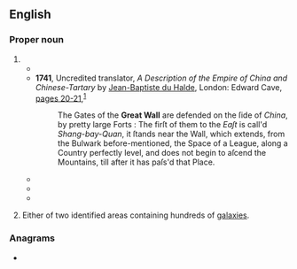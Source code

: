 ==English==

===Proper noun===
{{wikipedia|Great Wall of China|Great Wall}}
{{wikipedia|Great Wall (astronomy)}}
{{en-proper noun|head=the [[great|Great]] [[wall|Wall]]}}

# {{short for|en|Great Wall of China}}
#* {{quote-book
|en
|year=1669
|last=Nievhoff
|first=John
|authorlink=Johan Nieuhof
|translator={{w|John Ogilby}}
|title={{w|An embassy from the East-India Company|An Embassy from the Eaſt-India Company of the United Provinces, to the Grand Tartar Cham Emperour of China}}
|url=https://archive.org/details/McGillLibrary-126081-3026/
|publisher=John Macock
|location=[[London]]
|OCLC=561227535
|page=6
|pageurl=https://archive.org/details/McGillLibrary-126081-3026/page/n17/
|text=''China'' ſituated in the furtheſt part of ''Aſia'', borders towards the Eaſt, South, and Weſt, upon the great ''Indian'' Sea, and is called ''Tung'' by the ''Chineſes'', which ſignifies Eaſterly. And on the North it is ſeparated from the Kingdoms of ''Ninche'', and ''Nicolhan'', by that famous '''Wall''' which was made by thoſe of ''China'' againſt the Invaſion of the ''Tartars''.
|brackets=on}}
#* '''1741''', Uncredited translator, ''A Description of the Empire of China and Chinese-Tartary'' by [[w:Jean-Baptiste Du Halde|Jean-Baptiste du Halde]], London: Edward Cave, [https://archive.org/details/b30455868_0001/page/20/ pages 20-21],<sup>[https://catalog.hathitrust.org/Record/100856290]</sup>
#*: The Gates of the '''Great Wall''' are defended on the ſide of ''China'', by pretty large Forts : The firſt of them to the ''Eaſt'' is call'd ''Shang-bay-Quan'', it ſtands near the Wall, which extends, from the Bulwark before-mentioned, the Space of a League, along a Country perfectly level, and does not begin to aſcend the Mountains, till after it has paſs'd that Place.
#* {{quote-book
|en
|year=1904
|author=C. D. Tenney
|title=Geography of Asia
|url=https://archive.org/details/geographyofasia00tennrich/
|location=[[New York]]
|publisher={{w|MacMillan and Co}}
|OCLC=182639088
|page=6
|pageurl=https://archive.org/details/geographyofasia00tennrich/page/6/
|text=Kalgan or Chang-chia-k'ou ({{lang|zh|張家口}}) is in the north-western corner of the province just inside the '''Great Wall''', at the beginning of the camel route across the desert to Siberia.}}
#* {{quote-journal
|en
|year=1956
|month=October
|last=Liu
|first=Grace
|title=A Train Trip in China
|journal=New World Review
|url=https://archive.org/details/sim_update-ussr_1956-10_24_10/
|location=[[New York]]
|publisher=S.R.T. Publications
|volume=24
|issue=10
|issn=0028-7067
|oclc=8299959
|page=20
|pageurl=https://archive.org/details/sim_update-ussr_1956-10_24_10/page/20/
|column=1
|text=On the trip out our car was full of railway workers, going out to work on the Lanchow-Sinkiang Railway which had already reached Yumen, China’s biggest oil field, and in 1960 will connect with the Soviet Union’s Turkestan-Siberia Railway; or to the Lanchow-Yinchuan section, which cuts through the '''Great Wall''' to reach Yinchuan, a major wool, hide and skin trading center in the Northwest.}}
#* {{quote-book
|en
|url=https://archive.org/details/reagandiaries00reag/
|year=2007
|origdate=28 April 1984
|author={{w|Ronald Reagan}}
|editor={{w|Douglas Brinkley}}
|title={{w|The Reagan Diaries}}
|publisher={{w|HarperCollins}}
|ISBN=978-0-06-087600-5
|page=235
|pageurl=https://archive.org/details/reagandiaries00reag/page/235/
|passage=After lunch we picked up Nancy & were off to the '''Great Wall'''. All the way we waved our arms off at the crowds lining the streets to see us & even in the villages after we got out of the country.<br>The Wall has an amazing effect even though you've seen photos & movies of it. There is a feeling I can't describe when you stand on it & see it disappear over the mountains in both directions.}}
# {{lb|en|astronomy}} Either of two identified areas containing hundreds of [[galaxy|galaxies]].

===Anagrams===
* {{anagrams|en|a=aaegllrtw|water-gall}}
